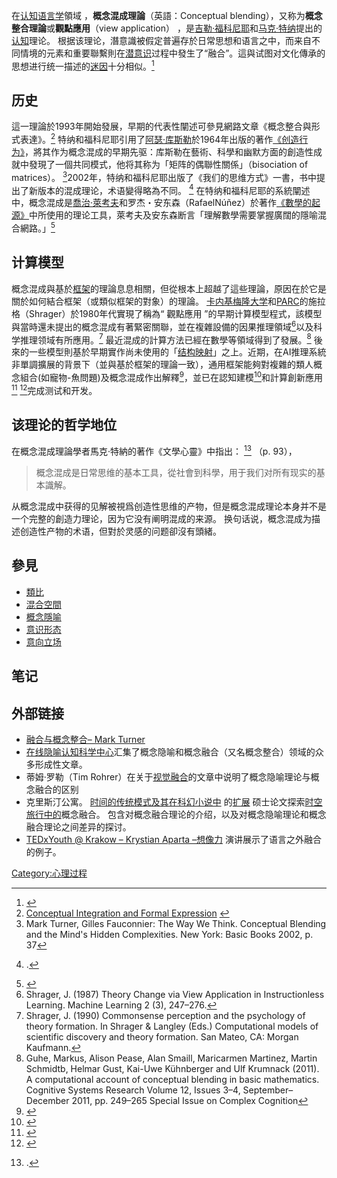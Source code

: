 在[[認知語言學|认知语言学]]領域 ，'''概念混成理論'''（英語：Conceptual blending），又称为'''概念整合理論'''或'''觀點應用'''（view application） ，是[[吉勒·福科尼耶|吉勒·福科尼耶]]和[[Mark_Turner（认知科学家）|马克·特纳]]提出的[[認知|认知]]理论。 根据该理论，潛意識被假定普遍存於日常思想和语言之中，而来自不同情境的元素和重要聯繫則在[[潛意識|潜意识]]过程中發生了“融合”。這與试图对文化傳承的思想进行统一描述的[[模因学|迷因]]十分相似。<ref name="Ritchie_2004">{{Cite journal|title=Lost in "conceptual space": Metaphors of conceptual integration|url=http://web.pdx.edu/~cgrd/Metaphors%20of%20Conceptual%20Integration.html|last=Ritchie|first=L. David|date=2004|journal=Metaphor and Symbol|accessdate=2020-06-14|issue=|volume=19|pages=31–50|archive-date=2019-04-27|archive-url=https://web.archive.org/web/20190427222415/http://web.pdx.edu/~cgrd/Metaphors%20of%20Conceptual%20Integration.html|dead-url=no}}</ref> 

== 历史 ==
這一理論於1993年開始發展，早期的代表性闡述可參見網路文章《概念整合與形式表達》。<ref>[http://zakros.ucsd.edu/~trohrer/metaphor/turner.htm Conceptual Integration and Formal Expression] {{Webarchive|url=https://web.archive.org/web/20060516203828/http://zakros.ucsd.edu/~trohrer/metaphor/turner.htm|date=2006-05-16}}</ref> 特纳和福科尼耶引用了[[阿瑟·库斯勒|阿瑟·库斯勒]]於1964年出版的著作[[创造法|《创造行为》]]，將其作为概念混成的早期先驱：库斯勒在藝術、科學和幽默方面的創造性成就中發現了一個共同模式，他将其称为「矩阵的偶聯性關係」（bisociation of matrices）。 <ref>Mark Turner, Gilles Fauconnier: The Way We Think. Conceptual Blending and the Mind's Hidden Complexities. New York: Basic Books 2002, p. 37</ref>2002年，特纳和福科尼耶出版了《我们的思维方式》一書，书中提出了新版本的混成理论，术语變得略為不同。 <ref>{{Citation|title=The Way We Think: Conceptual Blending and the Mind's Hidden Complexities|last=Fauconnier|first=Gilles|last2=Turner, Mark|year=2008|publisher=Basic Books}}.</ref> 在特纳和福科尼耶的系統闡述中，概念混成是[[喬治·萊考夫|喬治·萊考夫]]和罗杰・安东森（RafaelNúñez）於著作[[数学从何而来|《數學的起源》]]中所使用的理论工具，萊考夫及安东森断言「理解數學需要掌握廣闊的隱喻混合網路。」<ref>{{Citation|title=Where mathematics comes from|last=Lakoff|first=George|last2=Núñez, Rafael|year=2003|publisher=Basic Books|isbn=0-465-03770-4|page=48|url=https://archive.org/details/wheremathematics00lako}}</ref> 

== 计算模型 ==
概念混成與基於[[框架（人工智能）|框架]]的理論息息相關，但從根本上超越了這些理論，原因在於它是關於如何結合框架（或類似框架的對象）的理論。 [[卡内基·梅隆大学|卡内基梅隆大学]]和[[帕羅奧多研究中心|PARC]]的施拉格（Shrager）於1980年代實現了稱為“ 觀點應用 ”的早期计算模型程式，該模型與當時還未提出的概念混成有著緊密關聯，並在複雜設備的因果推理領域<ref>Shrager, J. (1987) Theory Change via View Application in Instructionless Learning. Machine Learning 2 (3), 247–276.</ref>以及科学推理领域有所應用。<ref>Shrager, J. (1990) Commonsense perception and the psychology of theory formation. In Shrager & Langley (Eds.) Computational models of scientific discovery and theory formation. San Mateo, CA: Morgan Kaufmann.</ref> 最近混成的計算方法已經在數學等領域得到了發展。<ref>Guhe, Markus, Alison Pease, Alan Smaill, Maricarmen Martinez, Martin Schmidtb, Helmar Gust, Kai-Uwe Kühnberger and Ulf Krumnack (2011). A computational account of conceptual blending in basic mathematics. Cognitive Systems Research Volume 12, Issues 3–4, September–December 2011, pp. 249–265 Special Issue on Complex Cognition</ref> 後來的一些模型則基於早期實作尚未使用的「[[结构映射引擎|结构映射]]」之上。近期，在AI推理系統非單調擴展的背景下（並與基於框架的理論一致），通用框架能夠對複雜的類人概念組合(如寵物-魚問題)及概念混成作出解釋<ref>{{Cite journal|title=A description logic framework for commonsense conceptual combination integrating typicality, probabilities and cognitive heuristics|url=|last=Lieto|first=A.|last2=Pozzato|first2=G.L.|journal=Journal of Experimental and Theoretical Artificial Intelligence|doi=10.1080/0952813X.2019.1672799|year=2020|arxiv=1811.02366}}</ref>，並已在認知建模<ref>{{Cite journal|title=Beyond subgoaling: A dynamic knowledge generation framework for creative problem solving in cognitive architectures|last=Lieto|first=A.|last2=Perrone|first2=F.|journal=Cognitive Systems Research|doi=10.1016/j.cogsys.2019.08.005|year=2019|last3=Pozzato|first3=G.L.|last4=Chiodino|first4=E.}}</ref>和計算創新應用<ref>{{Cite journal|title=Applying a description logic of typicality as a generative tool for concept combination in computational creativity|url=|last=Lieto|first=A.|last2=Pozzato|first2=G.L.|journal=Intelligenza Artificiale|doi=10.3233/IA-180016|year=2019}}</ref> <ref>{{Cite journal|title=A Knowledge-based System for the Dynamic Generation and Classification of Novel Contents in Multimedia Broadcasting, Proceedings of ECAI 2020, 24th European Conference on Artificial Intelligence, 2020|last=Chiodino|first=E.|last2=Di Luccio|first2=D.|year=2020|last3=Lieto|first3=A.|last4=Messina|first4=A.|last5=Rubinetti|first5=D.|last6=Pozzato|first6=G.L.|}}</ref>完成测试和开发。 

== 该理论的哲学地位 ==
在概念混成理論學者馬克·特納的著作《文學心靈》中指出： <ref>
{{Citation|title=The literary mind|last=Turner|first=Mark|year=1997|publisher=Oxford University Press}}.</ref> （p. 93）， <blockquote> 概念混成是日常思维的基本工具，從社會到科學，用于我们对所有现实的基本識解。 </blockquote> 从概念混成中获得的见解被視爲创造性思维的产物，但是概念混成理论本身并不是一个完整的創造力理论，因为它没有阐明混成的来源。 换句话说，概念混成为描述创造性产物的术语，但對於灵感的问题卻沒有頭緒。     

== 參見 ==

* [[類比|類比]] 
* [[混合空间|混合空間]] 
* [[概念隐喻|概念隱喻]] 
* [[抽象概念引發的感覺|意识形态]] 
* [[刻意立場|意向立场]] 

== 笔记 ==
{{Reflist}}

== 外部链接 ==

* [http://markturner.org/blending.html 融合与概念整合– Mark Turner] {{Wayback|url=http://markturner.org/blending.html |date=20090106122601 }} 
* [https://web.archive.org/web/20130529002510/http://www.gdufs.edu.cn/professor/pro-gui/myhomepage/metaphor.htm 在线隐喻认知科学中心]汇集了概念隐喻和概念融合（又名概念整合）领域的众多形成性文章。 
* 蒂姆·罗勒（Tim Rohrer）在关于[https://web.archive.org/web/20060516204252/http://zakros.ucsd.edu/~trohrer/metaphor/cartooning.pdf 视觉融合]的文章中说明了概念隐喻理论与概念融合的区别 
* 克里斯汀公寓。 [https://www.academia.edu/1330736/Conventional_Models_of_Time_and_their_Extensions_in_Science_Fiction 时间的传统模式及其在科幻小说中] {{Wayback|url=https://www.academia.edu/1330736/Conventional_Models_of_Time_and_their_Extensions_in_Science_Fiction |date=20200711202037 }}的[https://www.academia.edu/1330736/Conventional_Models_of_Time_and_their_Extensions_in_Science_Fiction 扩展] {{Wayback|url=https://www.academia.edu/1330736/Conventional_Models_of_Time_and_their_Extensions_in_Science_Fiction |date=20200711202037 }}硕士论文探索[[时间旅行|时空旅行中的]]概念融合。 包含对概念融合理论的介绍，以及对概念隐喻理论和概念融合理论之间差异的探讨。 
* [https://www.youtube.com/watch?v=rmTJXiEihaI TEDxYouth @ Krakow – Krystian Aparta –想像力] {{Wayback|url=https://www.youtube.com/watch?v=rmTJXiEihaI |date=20210202135103 }}演讲展示了语言之外融合的例子。 
[[Category:心理过程|Category:心理过程]]